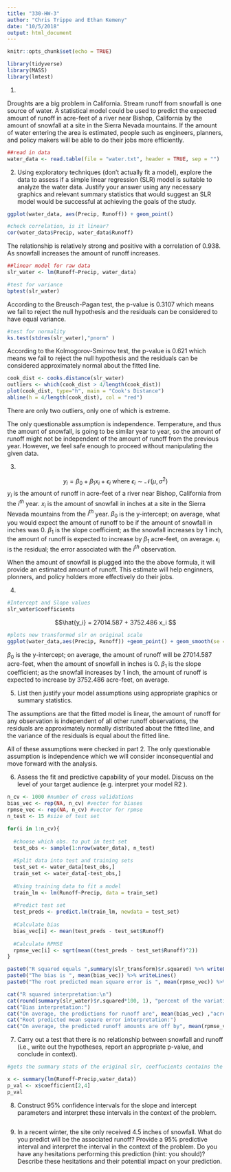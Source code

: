 ```yaml
---
title: "330-HW-3"
author: "Chris Trippe and Ethan Kemeny"
date: "10/5/2018"
output: html_document
---
```


```r
knitr::opts_chunk$set(echo = TRUE)
```
```r
library(tidyverse)
library(MASS)
library(lmtest)
```

1.

Droughts are a big problem in California. Stream runoff from snowfall is one source of water. A statistical model could be used to predict the expected amount of runoff in acre-feet of a river near Bishop, California by the amount of snowfall at a site in the Sierra Nevada mountains. If the amount of water entering the area is estimated, people such as engineers, planners, and policy makers will be able to do their jobs more efficiently.

```r
##read in data
water_data <- read.table(file = "water.txt", header = TRUE, sep = "")
```

2. Using exploratory techniques (don’t actually fit a model), explore the data to assess if a simple
linear regression (SLR) model is suitable to analyze the water data. Justify your answer using any
necessary graphics and relevant summary statistics that would suggest an SLR model would be
successful at achieving the goals of the study.

```r
ggplot(water_data, aes(Precip, Runoff)) + geom_point()
```


```r
#check correlation, is it linear?
cor(water_data$Precip, water_data$Runoff)
```

The relationship is relatively strong and positive with a correlation of 0.938. As snowfall increases the amount of runoff increases. 

```r
##linear model for raw data
slr_water <- lm(Runoff~Precip, water_data)
```



```r
#test for variance
bptest(slr_water)
```

According to the Breusch-Pagan test, the p-value is 0.3107 which means we fail to reject the null hypothesis and the residuals can be considered to have equal variance.

```r
#test for normality
ks.test(stdres(slr_water),"pnorm" )
```

According to the Kolmogorov-Smirnov test, the p-value is 0.621 which means we fail to reject the null hypothesis and the residuals can be considered approximately normal about the fitted line. 

```r
cook_dist <- cooks.distance(slr_water)
outliers <- which(cook_dist > 4/length(cook_dist))
plot(cook_dist, type="h", main = "Cook's Distance")
abline(h = 4/length(cook_dist), col = "red")

```

There are only two outliers, only one of which is extreme.

The only questionable assumption is independence. Temperature, and thus the amount of snowfall, is going to be similar year to year, so the amount of runoff might not be independent of the amount of runoff from the previous year. However, we feel safe enough to proceed without manipulating the given data.

3. 

$$y_i = \beta_0 + \beta_1x_i + \epsilon_i \text{ where } \epsilon_i \sim \mathcal{N}(\mu,\,\sigma^{2})  $$
$y_i$ is the amount of runoff in acre-feet of a river near Bishop, California from the $i^{th}$ year.
$x_i$ is the amount of snowfall in inches at a site in the Sierra Nevada mountains from the $i^{th}$ year.
$\beta_0$ is the y-intercept; on average, what you would expect the amount of runoff to be if the amount of snowfall in inches was 0.
$\beta_1$ is the slope coefficient; as the snowfall increases by 1 inch, the amount of runoff is expected to increase by $\beta_1$ acre-feet, on average.
$\epsilon_i$ is the residual; the error associated with the $i^{th}$ observation.

When the amount of snowfall is plugged into the the above formula, it will provide an estimated amount of runoff. This estimate will help enginners, plonners, and policy holders more effectively do their jobs.

4. 

```r
#Intercept and Slope values
slr_water$coefficients

```


$$\hat{y_i} = 27014.587 + 3752.486 x_i $$


```r
#plots new transformed slr on original scale
ggplot(water_data,aes(Precip, Runoff)) +geom_point() + geom_smooth(se = FALSE,method = "lm")
```

$\beta_0$ is the y-intercept; on average, the amount of runoff will be 27014.587 acre-feet, when the amount of snowfall in inches is 0.
$\beta_1$ is the slope coefficient; as the snowfall increases by 1 inch, the amount of runoff is expected to increase by 3752.486 acre-feet, on average.

5. List then justify your model assumptions using appropriate graphics or summary statistics.

The assumptions are that the fitted model is linear, the amount of runoff for any observation is independent of all other runoff observations, the residuals are approximately normally distributed about the fitted line, and the variance of the residuals is equal about the fitted line. 

All of these assumptions were checked in part 2. The only questionable assumption is independence which we will consider inconsequential and move forward with the analysis.

6. Assess the fit and predictive capability of your model. Discuss on the level of your target audience
(e.g. interpret your model R2
).

```r
n_cv <- 1000 #number of cross validations
bias_vec <- rep(NA, n_cv) #vector for biases
rpmse_vec <- rep(NA, n_cv) #vector for rpmse
n_test <- 15 #size of test set

for(i in 1:n_cv){
   
  #choose which obs. to put in test set
  test_obs <- sample(1:nrow(water_data), n_test)
  
  #Split data into test and training sets
  test_set <- water_data[test_obs,]
  train_set <- water_data[-test_obs,]
  
  #Using training data to fit a model
  train_lm <- lm(Runoff~Precip, data = train_set)
  
  #Predict test set
  test_preds <- predict.lm(train_lm, newdata = test_set)
  
  #Calculate bias
  bias_vec[i] <- mean(test_preds - test_set$Runoff)
  
  #Calculate RPMSE
  rpmse_vec[i] <- sqrt(mean((test_preds - test_set$Runoff)^2))
}
```


```r
paste0("R squared equals ",summary(slr_transform)$r.squared) %>% writeLines()
paste0("The bias is ", mean(bias_vec)) %>% writeLines()
paste0("The root predicted mean square error is ", mean(rpmse_vec)) %>% writeLines()
```

```r
cat("R squared interpretation:\n")
cat(round(summary(slr_water)$r.squared*100, 1), "percent of the variation in the amount of runoff is explained away by the amount of snowfall.")
cat("Bias interpretation:")
cat("On average, the predictions for runoff are", mean(bias_vec) ,"acre-feet too high.")
cat("Root predicted mean square error interpretation:")
cat("On average, the predicted runoff amounts are off by", mean(rpmse_vec), "feet.")
```


7. Carry out a test that there is no relationship between snowfall and runoff (i.e., write out the hypotheses,
report an appropriate p-value, and conclude in context).

```r
#gets the summary stats of the original slr, coeffucients contains the pvalues for hypothesis test in the fourth column

x <- summary(lm(Runoff~Precip,water_data))
p_val <- x$coefficient[2,4]
p_val
```

8. Construct 95% confidence intervals for the slope and intercept parameters and interpret these intervals
in the context of the problem.

```r

```

9. In a recent winter, the site only received 4.5 inches of snowfall. What do you predict will be the
associated runoff? Provide a 95% predictive interval and interpret the interval in the context of the
problem. Do you have any hesitations performing this prediction (hint: you should)? Describe these
hesitations and their potential impact on your prediction.
